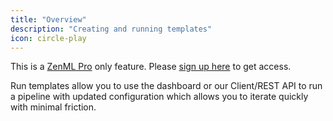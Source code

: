 ```yaml
---
title: "Overview"
description: "Creating and running templates"
icon: circle-play
---
```


This is a [ZenML Pro](https://zenml.io/pro) only feature. Please [sign up
here](https://cloud.zenml.io) to get access.

Run templates allow you to use the dashboard or our Client/REST API to run a pipeline with updated configuration which allows you to iterate quickly with minimal friction.


<CardGroup>
<Card title="Create a Run Template" icon="file-circle-plus" href="v/0.66.0/usage/pipelines/create-and-run-templates/create-a-run-template" horizontal/> <Card title="Run a Template" icon="play" href="v/0.66.0/usage/pipelines/create-and-run-templates/run-a-template" horizontal/>
</CardGroup>
